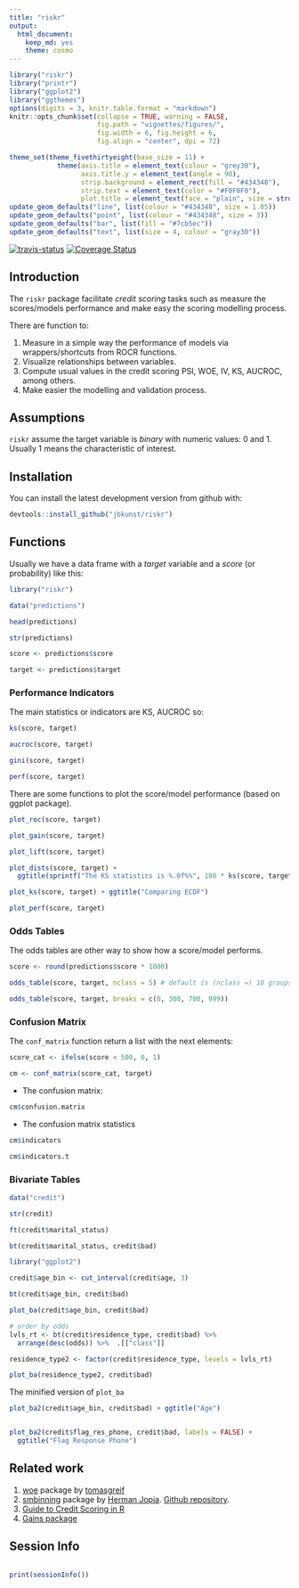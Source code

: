 ```yaml
---
title: "riskr"
output:
  html_document:
    keep_md: yes
    theme: cosmo
---
```

<!-- README.md is generated from README.Rmd -->

<!--
<a href="https://github.com/jbkunst/riskr"><img style="position: absolute; top: 0; right: 0; border: 0;" src="https://camo.githubusercontent.com/652c5b9acfaddf3a9c326fa6bde407b87f7be0f4/68747470733a2f2f73332e616d617a6f6e6177732e636f6d2f6769746875622f726962626f6e732f666f726b6d655f72696768745f6f72616e67655f6666373630302e706e67" alt="Fork me on GitHub" data-canonical-src="https://s3.amazonaws.com/github/ribbons/forkme_right_orange_ff7600.png"></a>

<style>
  table, .table {
    width: 90%;
    margin-left: auto;
    margin-right: auto;
    font-size: 0.8em;
  }
</style>
--> 

```r
library("riskr")
library("printr")
library("ggplot2")
library("ggthemes")
options(digits = 3, knitr.table.format = "markdown")
knitr::opts_chunk$set(collapse = TRUE, warning = FALSE,
                      fig.path = "vignettes/figures/",
                      fig.width = 6, fig.height = 6,
                      fig.align = "center", dpi = 72)

theme_set(theme_fivethirtyeight(base_size = 11) +
            theme(axis.title = element_text(colour = "grey30"),
                  axis.title.y = element_text(angle = 90),
                  strip.background = element_rect(fill = "#434348"),
                  strip.text = element_text(color = "#F0F0F0"),
                  plot.title = element_text(face = "plain", size = structure(1.2, class = "rel"))))
update_geom_defaults("line", list(colour = "#434348", size = 1.05))
update_geom_defaults("point", list(colour = "#434348", size = 3))
update_geom_defaults("bar", list(fill = "#7cb5ec"))
update_geom_defaults("text", list(size = 4, colour = "gray30"))
```




[![travis-status](https://api.travis-ci.org/jbkunst/riskr.svg)](https://travis-ci.org/jbkunst/riskr)
[![Coverage Status](https://coveralls.io/repos/jbkunst/riskr/badge.svg?branch=master&service=github)](https://coveralls.io/github/jbkunst/riskr?branch=master)


## Introduction

The `riskr` package facilitate *credit scoring* tasks such as measure the scores/models performance and make easy the scoring modelling process.

There are function to:

 1. Measure in a simple way the performance of models via wrappers/shortcuts from ROCR functions.
 2. Visualize relationships between variables.
 4. Compute usual values in the credit scoring PSI, WOE, IV, KS, AUCROC, among others.
 5. Make easier the modelling and validation process. 

## Assumptions

`riskr` assume the target variable is *binary* with numeric values: 0 and 1. Usually 1 means the characteristic of interest.

## Installation

You can install the latest development version from github with:

```r
devtools::install_github("jbkunst/riskr")
```

## Functions

Usually we have a data frame with a *target* variable and a *score* (or probability) like this:

```r
library("riskr")

data("predictions")

head(predictions)

str(predictions)

score <- predictions$score

target <- predictions$target
```

### Performance Indicators

The main statistics or indicators are KS, AUCROC so:

```r
ks(score, target)

aucroc(score, target)

gini(score, target)

perf(score, target)
```

There are some functions to plot the score/model performance (based on ggplot package).

```r
plot_roc(score, target)

plot_gain(score, target)

plot_lift(score, target)

plot_dists(score, target) +
  ggtitle(sprintf("The KS statistics is %.0f%%", 100 * ks(score, target)))

plot_ks(score, target) + ggtitle("Comparing ECDF")
```

```r
plot_perf(score, target)
```

### Odds Tables

The odds tables are other way to show how a score/model performs.

```r
score <- round(predictions$score * 1000)

odds_table(score, target, nclass = 5) # default is (nclass =) 10 groups of equal size

odds_table(score, target, breaks = c(0, 300, 700, 999))
```

### Confusion Matrix

The `conf_matrix` function return a list with the next elements:

```r
score_cat <- ifelse(score < 500, 0, 1)

cm <- conf_matrix(score_cat, target)
```

- The confusion matrix:
```r
cm$confusion.matrix
```

- The confusion matrix statistics
```r
cm$indicators

cm$indicators.t
```


### Bivariate Tables

```r
data("credit")

str(credit)

ft(credit$marital_status)

bt(credit$marital_status, credit$bad)

library("ggplot2")

credit$age_bin <- cut_interval(credit$age, 3)

bt(credit$age_bin, credit$bad)
```

```r
plot_ba(credit$age_bin, credit$bad)

# order by odds
lvls_rt <- bt(credit$residence_type, credit$bad) %>% 
  arrange(desc(odds)) %>%  .[["class"]]

residence_type2 <- factor(credit$residence_type, levels = lvls_rt)

plot_ba(residence_type2, credit$bad)
```

The minified version of `plot_ba`
```r
plot_ba2(credit$age_bin, credit$bad) + ggtitle("Age")


plot_ba2(credit$flag_res_phone, credit$bad, labels = FALSE) +
  ggtitle("Flag Response Phone")

```

## Related work

1. [woe](http://github.com/tomasgreif/woe) package by [tomasgreif](http://github.com/tomasgreif)
1. [smbinning](http://cran.r-project.org/web/packages/smbinning) package by [Herman Jopia](http://github.com/hjopia). [Github repository](https://github.com/cran/smbinning).
1. [Guide to Credit Scoring in R](https://cran.r-project.org/doc/contrib/Sharma-CreditScoring.pdf)
1. [Gains package](https://cran.r-project.org/web/packages/gains/gains.pdf)

## Session Info
```r
```

```r
print(sessionInfo())
```